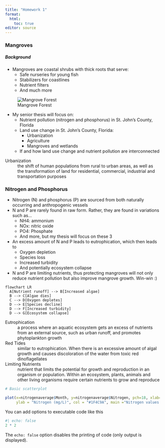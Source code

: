 ```yaml
---
title: "Homework 1"
format:
  html:
    toc: true
editor: source
---
```


### Mangroves
##### Background
* Mangroves are coastal shrubs with thick roots that serve:
  + Safe nurseries for young fish
  + Stabilizers for coastlines
  + Nutrient filters
  + And much more
  
![Mangrove Forest](mangrove.jpeg)


* My senior thesis will focus on:
  + Nutrient pollution (nitrogen and phosphorus) in St. John's County, Florida
  + Land use change in St. John's County, Florida:
    - Urbanization
    - Agriculture
    - Mangroves and wetlands
  + If and how land use change and nutrient pollution are interconnected
    
Urbanization
: the shift of human populations from rural to urban areas, as well as the transformation of land for residential, commercial, industrial and transportation purposes 


### Nitrogen and Phosphorus

* Nitrogen (N) and phosphorus (P) are sourced from both naturally occurring and anthropogenic vessels
* N and P are rarely found in raw form. Rather, they are found in variations such as...
  + NH4: ammonium
  + NOx: nitric oxide
  + PO4: Phosphate
  + And more, but my thesis will focus on these 3
* An excess amount of N and P leads to eutrophication, which then leads to 
  + Oxygen depletion
  + Species loss
  + Increased turbidity
  + And potentially ecosystem collapse
* N and P are limiting nutrients, thus protecting mangroves will not only reduce nutrient pollution but also improve mangrove growth. Win-win :)

```mermaid
flowchart LR
  A[Nutrient runoff] --> B[Increased algae]
  B --> C[Algae dies]
  C --> D[Oxygen depletes]
  D --> E[Species decline]
  D --> F[Increased turbidity]
  D --> G[Ecosystem collapse]
```

Eutrophication
: a process where an aquatic ecosystem gets an excess of nutrients from an external source, such as urban runoff, and promotes phytoplankton growth

Red Tides
: similar to eutrophication. When there is an excessive amount of algal growth and causes discoloration of the water from toxic red dinoflagellates

Limiting Nutrients
:  nutrient that limits the potential for growth and reproduction in an organism or population. Within an ecosystem, plants, animals and other living organisms require certain nutrients to grow and reproduce


```r
# Basic scatterplot

plot(x=nitrogenaverage$Month, y=nitrogenaverage$Nitrogen, pch=18, xlab= "Month", 
     ylab = "Nitrogen (mg/L)", col = "#1F4C9A", main ="Nitrogen values at different parts of the year")
```

You can add options to executable code like this

```r
#| echo: false
2 * 2
```

The `echo: false` option disables the printing of code (only output is displayed).
